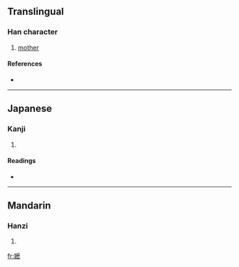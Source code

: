 {{also|嬤}}
==Translingual==

===Han character===
{{Han char|rn=38|rad=女|as=14|sn=17|four=|canj=女戈木戈 (VIDI)}}

# [[mother]]

====References====
* {{Han ref|kx=0273.171|hdz=80018.150|uh=5B37|ud=23351}}

----

==Japanese==

===Kanji===
{{ja-kanji|grade=|rs=女14}}

# {{defn|Japanese}}

====Readings====
* {{ja-readings|on=[[ば]] (ba), [[ま]] (ma)|kun=}}

----

==Mandarin==

===Hanzi===
{{cmn-hanzi|tra=嬤|pin=[[mā]] ([[ma1]])|wg=ma<sup>1</sup>}}

# {{defn|Mandarin}}

[[fr:嬷]]